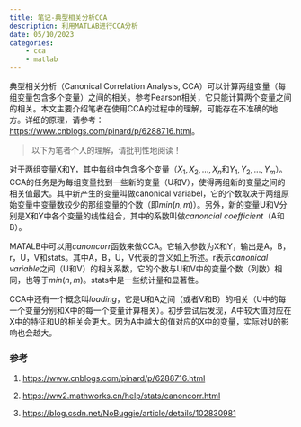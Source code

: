 ```yaml
---
title: 笔记-典型相关分析CCA
description: 利用MATLAB进行CCA分析
date: 05/10/2023
categories: 
    - cca
    - matlab
---
```


典型相关分析（Canonical Correlation Analysis, CCA）可以计算两组变量（每组变量包含多个变量）之间的相关。参考Pearson相关，它只能计算两个变量之间的相关。本文主要介绍笔者在使用CCA的过程中的理解，可能存在不准确的地方。详细的原理，请参考：[https://www.cnblogs.com/pinard/p/6288716.html](https://www.cnblogs.com/pinard/p/6288716.html)。

> 以下为笔者个人的理解，请批判性地阅读！

对于两组变量X和Y，其中每组中包含多个变量（$X_1, X_2, ..., X_n$和$Y_1, Y_2, ..., Y_m$）。CCA的任务是为每组变量找到一些新的变量（U和V），使得两组新的变量之间的相关值最大。其中新产生的变量叫做canonical variabel，它的个数取决于两组原始变量中变量数较少的那组变量的个数（即$min(n, m)$）。另外，新的变量U和V分别是X和Y中各个变量的线性组合，其中的系数叫做*canoncial coefficient*（A和B）。

MATALB中可以用*canoncorr*函数来做CCA。它输入参数为X和Y，输出是A，B，r，U，V和stats。其中A，B，U，V代表的含义如上所述。r表示*canonical variable*之间（U和V）的相关系数，它的个数与U和V中的变量个数（列数）相同，也等于$min(n, m)$。stats中是一些统计量和显著性。

CCA中还有一个概念叫*loading*，它是U和A之间（或者V和B）的相关（U中的每一个变量分别和X中的每一个变量计算相关）。初步尝试后发现，A中较大值对应在X中的特征和U的相关会更大。因为A中越大的值对应的X中的变量，实际对U的影响也会越大。

### 参考

1. [https://www.cnblogs.com/pinard/p/6288716.html](https://www.cnblogs.com/pinard/p/6288716.html)

2. [https://ww2.mathworks.cn/help/stats/canoncorr.html](https://ww2.mathworks.cn/help/stats/canoncorr.html)

3. [https://blog.csdn.net/NoBuggie/article/details/102830981](https://blog.csdn.net/NoBuggie/article/details/102830981)